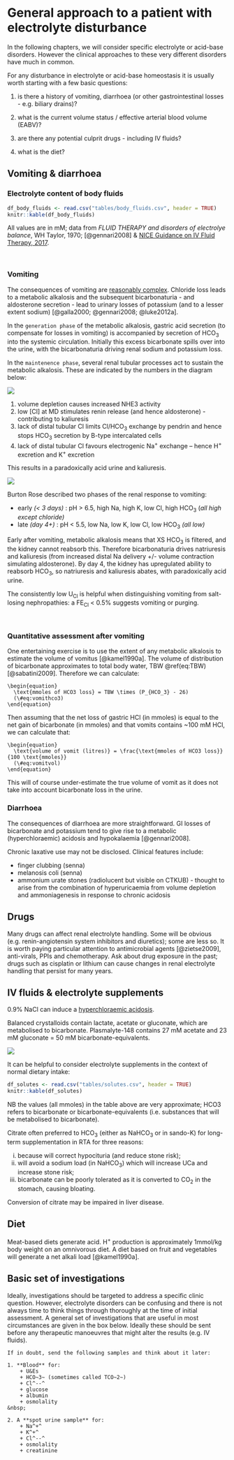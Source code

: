 # General approach to a patient with electrolyte disturbance

In the following chapters, we will consider specific electrolyte or acid-base disorders.  However the clinical approaches to these very different disorders have much in common.  

For any disturbance in electrolyte or acid-base homeostasis it is usually worth starting with a few basic questions:

1) is there a history of vomiting, diarrhoea (or other gastrointestinal losses - e.g. biliary drains)?  

2) what is the current volume status / effective arterial blood volume (EABV)?  

3) are there any potential culprit drugs - including IV fluids?  

4) what is the diet?  

## Vomiting & diarrhoea {#vomit}

### Electrolyte content of body fluids

```r
df_body_fluids <- read.csv("tables/body_fluids.csv", header = TRUE)
knitr::kable(df_body_fluids)

```

<!-- +--------------------------+----------+----------+----------+-----------+ -->
<!-- |fluid                     |Na (mM)   |K (mM)    |Cl (mM)   |HCO~3~ (mM)| -->
<!-- +==========================+==========+==========+==========+===========+ -->
<!-- |vomit                     |60        |10        |120       |0          | -->
<!-- +--------------------------+----------+----------+----------+-----------+ -->
<!-- |diarrhoea                 |75        |30        |60        |40         | -->
<!-- +--------------------------+----------+----------+----------+-----------+ -->
<!-- |ileostomy fluid           |100       |10        |100       |30         | -->
<!-- +--------------------------+----------+----------+----------+-----------+ -->
<!-- |bile                      |150       |6         |100       |40         | -->
<!-- +--------------------------+----------+----------+----------+-----------+ -->
<!-- |pancreatic juice          |140       |5         |75        |140        | -->
<!-- +--------------------------+----------+----------+----------+-----------+ -->

All values are in mM; data from *FLUID THERAPY and disorders of electrolye balance*, WH Taylor, 1970; [@gennari2008] & [NICE Guidance on IV Fluid Therapy, 2017](https://www.nice.org.uk/guidance/cg174/resources).  

<br>

### Vomiting

The consequences of vomiting are [reasonably complex](https://www.kidneyfish.net/post/bicarbonaturia/).  Chloride loss leads to a metabolic alkalosis and the subsequent bicarbonaturia - and aldosterone secretion - lead to urinary losses of potassium (and to a lesser extent sodium) [@galla2000; @gennari2008; @luke2012a].  

In the `generation phase` of the metabolic alkalosis, gastric acid secretion (to compensate for losses in vomiting) is accompanied by secretion of HCO~3~ into the systemic circulation.  Initially this excess bicarbonate spills over into the urine, with the bicarbonaturia driving renal sodium and potassium loss.  

In the `maintenence phase`, several renal tubular processes act to sustain the metabolic alkalosis.  These are indicated by the numbers in the diagram below: 

![](figures/vomiting1.png)

1) volume depletion causes increased NHE3 activity  
2) low [Cl] at MD stimulates renin release (and hence aldosterone) - contributing to kaliuresis  
3) lack of distal tubular Cl limits Cl/HCO~3~ exchange by pendrin and hence stops HCO~3~ secretion by B-type intercalated cells  
4) lack of distal tubular Cl favours electrogenic Na^+^ exchange – hence H^+^ excretion and K^+^ excretion  

This results in a paradoxically acid urine and kaliuresis.  

![](figures/vomiting2.png)

Burton Rose described two phases of the renal response to vomiting:

+  early *(\< 3 days)* : pH \> 6.5, high Na, high K, low Cl, high HCO~3~ (*all high except chloride)*
+  late *(day 4+)* : pH \< 5.5, low Na, low K, low Cl, low HCO~3~ *(all low)*

Early after vomiting, metabolic alkalosis means that XS HCO~3~ is filtered, and the kidney cannot reabsorb this. Therefore bicarbonaturia drives natriuresis and kaliuresis (from increased distal Na delivery +/- volume contraction simulating aldosterone). By day 4, the kidney has upregulated ability to reabsorb HCO~3~, so natriuresis and kaliuresis abates, with paradoxically acid urine.  

The consistently low U~Cl~ is helpful when distinguishing vomiting from salt-losing nephropathies: a FE~Cl~ \< 0.5% suggests vomiting or purging.  

<br>

### Quantitative assessment after vomiting

One entertaining exercise is to use the extent of any metabolic alkalosis to estimate the volume of vomitus [@kamel1990a].  The volume of distribution of bicarbonate approximates to total body water, TBW \@ref(eq:TBW) [@sabatini2009].  Therefore we can calculate:

```block2
\begin{equation}
  \text{mmoles of HCO3 loss} = TBW \times (P_{HCO_3} - 26)
  (\#eq:vomithco3)
\end{equation}
```

Then assuming that the net loss of gastric HCl (in mmoles) is equal to the net gain of bicarbonate (in mmoles) and that vomits contains \~100 mM HCl, we can calculate that:

```block2
\begin{equation}
  \text{volume of vomit (litres)} = \frac{\text{mmoles of HCO3 loss}}{100 \text{mmoles}} 
  (\#eq:vomitvol)
\end{equation}
```

This will of course under-estimate the true volume of vomit as it does not take into account bicarbonate loss in the urine.  


### Diarrhoea

The consequences of diarrhoea are more straightforward.  GI losses of bicarbonate and potassium tend to give rise to a metabolic (hyperchloraemic) acidosis and hypokalaemia [@gennari2008].  

Chronic laxative use may not be disclosed.  Clinical features include:  

- finger clubbing (senna)  
- melanosis coli (senna)  
- ammonium urate stones (radiolucent but visible on CTKUB) - thought to arise from the combination of hyperuricaemia from volume depletion and ammoniagenesis in response to chronic acidosis  


## Drugs 

Many drugs can affect renal electrolyte handling.  Some will be obvious (e.g. renin-angiotensin system inhibitors and diuretics); some are less so.  It is worth paying particular attention to antimicrobial agents [@zietse2009], anti-virals, PPIs and chemotherapy.  Ask about drug exposure in the past; drugs such as cisplatin or lithium can cause changes in renal electrolyte handling that persist for many years.  


## IV fluids & electrolyte supplements

0.9% NaCl can induce a [hyperchloraemic acidosis](#HCMA).

Balanced crystalloids contain lactate, acetate or gluconate, which are metabolised to bicarbonate.  Plasmalyte-148 contains 27 mM acetate and 23 mM gluconate = 50 mM bicarbonate-equivalents.  

![](figures/crystalloids.png)

It can be helpful to consider electrolyte supplements in the context of normal dietary intake:  

```r
df_solutes <- read.csv("tables/solutes.csv", header = TRUE)
knitr::kable(df_solutes)

```

NB the values (all mmoles) in the table above are very approximate; HCO3 refers to bicarbonate or bicarbonate-equivalents (i.e. substances that will be metabolised to bicarbonate).   

Citrate often preferred to HCO~3~ (either as NaHCO~3~ or in sando-K) for long-term supplementation in RTA for three reasons:  

i) because will correct hypocituria (and reduce stone risk);  
ii) will avoid a sodium load (in NaHCO~3~) which will increase UCa and increase stone risk;  
iii) bicarbonate can be poorly tolerated as it is converted to CO~2~ in the stomach, causing bloating.  

Conversion of citrate may be impaired in liver disease.    

<!--
### Electrolyte supplements

Bicarbonate:  

- 1.26% NaHCO~3~ is 150 mM  
- 8.4% NaHCO~3~ is 1M  
- 2g qds = 8g = \~ 100 mmol HCO~3~

Potassium:  

- Kcitrate, 10 ml contains \~ 12 mmol citrate (= 12 mmol HCO~3~ equivalent) and 30 mmol K  
- SandoK, 2tabs qds contains 100 mmol K^+^ + 64 mmol Cl^--^ + 32 mmol HCO~3~    -->


## Diet  

Meat-based diets generate acid.  H^+^ production is approximately 1mmol/kg body weight on an omnivorous diet.  A diet based on fruit and vegetables will generate a net alkali load [@kamel1990a].  


## Basic set of investigations

Ideally, investigations should be targeted to address a specific clinic question. However, electrolyte disorders can be confusing and there is not always time to think things through thoroughly at the time of initial assessment.  A general set of investigations that are useful in most circumstances are given in the box below.  Ideally these should be sent before any therapeutic manoeuvres that might alter the results (e.g. IV fluids).  

```block2
If in doubt, send the following samples and think about it later:  

1. **Blood** for:
    + U&Es  
    + HCO~3~ (sometimes called TCO~2~)  
    + Cl^--^  
    + glucose  
    + albumin  
    + osmolality  
&nbsp; 

2. A **spot urine sample** for:
    + Na^+^  
    + K^+^  
    + Cl^--^  
    + osmolality  
    + creatinine  

```


